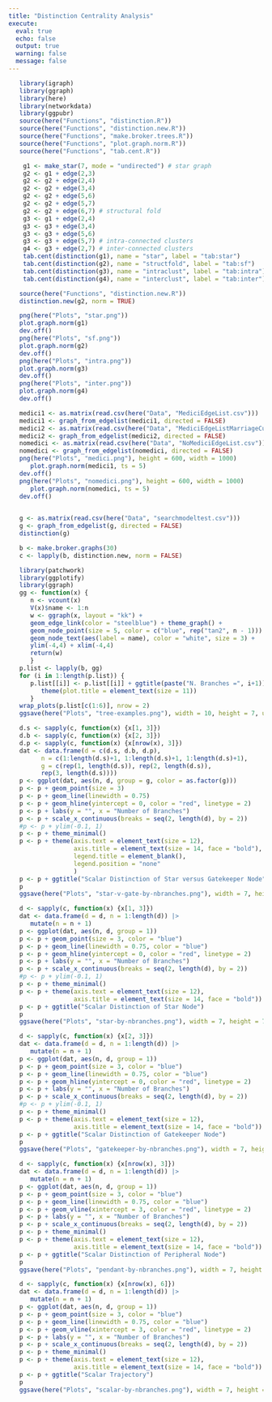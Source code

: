 ```yaml
---
title: "Distinction Centrality Analysis"
execute: 
  eval: true
  echo: false
  output: true
  warning: false
  message: false
---
```


```r
   library(igraph)
   library(ggraph)
   library(here)
   library(networkdata)
   library(ggpubr)
   source(here("Functions", "distinction.R"))
   source(here("Functions", "distinction.new.R"))
   source(here("Functions", "make.broker.trees.R"))
   source(here("Functions", "plot.graph.norm.R"))
   source(here("Functions", "tab.cent.R"))
```

```r
    g1 <- make_star(7, mode = "undirected") # star graph
    g2 <- g1 + edge(2,3)
    g2 <- g2 + edge(2,4)
    g2 <- g2 + edge(3,4)
    g2 <- g2 + edge(5,6)
    g2 <- g2 + edge(5,7)
    g2 <- g2 + edge(6,7) # structural fold
    g3 <- g1 + edge(2,4)
    g3 <- g3 + edge(3,4)
    g3 <- g3 + edge(5,6)
    g3 <- g3 + edge(5,7) # intra-connected clusters
    g4 <- g3 + edge(2,7) # inter-connected clusters
    tab.cent(distinction(g1), name = "star", label = "tab:star")
    tab.cent(distinction(g2), name = "structfold", label = "tab:sf")
    tab.cent(distinction(g3), name = "intraclust", label = "tab:intra")
    tab.cent(distinction(g4), name = "interclust", label = "tab:inter")
```

```r
   source(here("Functions", "distinction.new.R"))
   distinction.new(g2, norm = TRUE)
```

```r
   png(here("Plots", "star.png"))
   plot.graph.norm(g1)
   dev.off()
   png(here("Plots", "sf.png"))
   plot.graph.norm(g2)
   dev.off()
   png(here("Plots", "intra.png"))
   plot.graph.norm(g3)
   dev.off()
   png(here("Plots", "inter.png"))
   plot.graph.norm(g4)
   dev.off()
```

```r
   medici1 <- as.matrix(read.csv(here("Data", "MediciEdgeList.csv")))
   medici1 <- graph_from_edgelist(medici1, directed = FALSE)
   medici2 <- as.matrix(read.csv(here("Data", "MediciEdgeListMarriageCut.csv")))
   medici2 <- graph_from_edgelist(medici2, directed = FALSE)
   nomedici <- as.matrix(read.csv(here("Data", "NoMediciEdgeList.csv")))
   nomedici <- graph_from_edgelist(nomedici, directed = FALSE)
   png(here("Plots", "medici.png"), height = 600, width = 1000)
      plot.graph.norm(medici1, ts = 5)
   dev.off()
   png(here("Plots", "nomedici.png"), height = 600, width = 1000)
      plot.graph.norm(nomedici, ts = 5)
   dev.off()
   
```

```r
   g <- as.matrix(read.csv(here("Data", "searchmodeltest.csv")))
   g <- graph_from_edgelist(g, directed = FALSE)
   distinction(g)
```


```r

   b <- make.broker.graphs(30)
   c <- lapply(b, distinction.new, norm = FALSE)
```

```r
   library(patchwork)
   library(ggplotify)
   library(ggraph)
   gg <- function(x) {
      n <- vcount(x)
      V(x)$name <- 1:n
      w <- ggraph(x, layout = "kk") + 
      geom_edge_link(color = "steelblue") + theme_graph() +
      geom_node_point(size = 5, color = c("blue", rep("tan2", n - 1))) + 
      geom_node_text(aes(label = name), color = "white", size = 3) +
      ylim(-4,4) + xlim(-4,4) 
      return(w)
      }
   p.list <- lapply(b, gg)
   for (i in 1:length(p.list)) {
      p.list[[i]] <- p.list[[i]] + ggtitle(paste("N. Branches =", i+1)) +
         theme(plot.title = element_text(size = 11))
      }
   wrap_plots(p.list[c(1:6)], nrow = 2)
   ggsave(here("Plots", "tree-examples.png"), width = 10, height = 7, units = "in")
```

```r
   d.s <- sapply(c, function(x) {x[1, 3]})
   d.b <- sapply(c, function(x) {x[2, 3]})
   d.p <- sapply(c, function(x) {x[nrow(x), 3]})
   dat <- data.frame(d = c(d.s, d.b, d.p), 
         n = c(1:length(d.s)+1, 1:length(d.s)+1, 1:length(d.s)+1),
         g = c(rep(1, length(d.s)), rep(2, length(d.s)), 
         rep(3, length(d.s))))
   p <- ggplot(dat, aes(n, d, group = g, color = as.factor(g))) 
   p <- p + geom_point(size = 3)
   p <- p + geom_line(linewidth = 0.75)
   p <- p + geom_hline(yintercept = 0, color = "red", linetype = 2)
   p <- p + labs(y = "", x = "Number of Branches")
   p <- p + scale_x_continuous(breaks = seq(2, length(d), by = 2))
   #p <- p + ylim(-0.1, 1)
   p <- p + theme_minimal()
   p <- p + theme(axis.text = element_text(size = 12),
                  axis.title = element_text(size = 14, face = "bold"),
                  legend.title = element_blank(),
                  legend.position = "none"
                  )
   p <- p + ggtitle("Scalar Distinction of Star versus Gatekeeper Node")
   p
   ggsave(here("Plots", "star-v-gate-by-nbranches.png"), width = 7, height = 7, units = "in")
```

```r
   d <- sapply(c, function(x) {x[1, 3]})
   dat <- data.frame(d = d, n = 1:length(d)) |> 
      mutate(n = n + 1)
   p <- ggplot(dat, aes(n, d, group = 1)) 
   p <- p + geom_point(size = 3, color = "blue")
   p <- p + geom_line(linewidth = 0.75, color = "blue")
   p <- p + geom_hline(yintercept = 0, color = "red", linetype = 2)
   p <- p + labs(y = "", x = "Number of Branches")
   p <- p + scale_x_continuous(breaks = seq(2, length(d), by = 2))
   #p <- p + ylim(-0.1, 1)
   p <- p + theme_minimal()
   p <- p + theme(axis.text = element_text(size = 12),
                  axis.title = element_text(size = 14, face = "bold"))
   p <- p + ggtitle("Scalar Distinction of Star Node")
   p
   ggsave(here("Plots", "star-by-nbranches.png"), width = 7, height = 7, units = "in")
```

```r
   d <- sapply(c, function(x) {x[2, 3]})
   dat <- data.frame(d = d, n = 1:length(d)) |> 
      mutate(n = n + 1)
   p <- ggplot(dat, aes(n, d, group = 1)) 
   p <- p + geom_point(size = 3, color = "blue")
   p <- p + geom_line(linewidth = 0.75, color = "blue")
   p <- p + geom_hline(yintercept = 0, color = "red", linetype = 2)
   p <- p + labs(y = "", x = "Number of Branches")
   p <- p + scale_x_continuous(breaks = seq(2, length(d), by = 2))
   #p <- p + ylim(-0.1, 1)
   p <- p + theme_minimal()
   p <- p + theme(axis.text = element_text(size = 12),
                  axis.title = element_text(size = 14, face = "bold"))
   p <- p + ggtitle("Scalar Distinction of Gatekeeper Node")
   p
   ggsave(here("Plots", "gatekeeper-by-nbranches.png"), width = 7, height = 7, units = "in")
```

```r
   d <- sapply(c, function(x) {x[nrow(x), 3]})
   dat <- data.frame(d = d, n = 1:length(d)) |> 
      mutate(n = n + 1)
   p <- ggplot(dat, aes(n, d, group = 1)) 
   p <- p + geom_point(size = 3, color = "blue")
   p <- p + geom_line(linewidth = 0.75, color = "blue")
   p <- p + geom_vline(xintercept = 3, color = "red", linetype = 2)
   p <- p + labs(y = "", x = "Number of Branches")
   p <- p + scale_x_continuous(breaks = seq(2, length(d), by = 2))
   p <- p + theme_minimal()
   p <- p + theme(axis.text = element_text(size = 12),
                  axis.title = element_text(size = 14, face = "bold"))
   p <- p + ggtitle("Scalar Distinction of Peripheral Node")
   p
   ggsave(here("Plots", "pendant-by-nbranches.png"), width = 7, height = 7, units = "in")
```

```r
   d <- sapply(c, function(x) {x[nrow(x), 6]})
   dat <- data.frame(d = d, n = 1:length(d)) |> 
      mutate(n = n + 1)
   p <- ggplot(dat, aes(n, d, group = 1)) 
   p <- p + geom_point(size = 3, color = "blue")
   p <- p + geom_line(linewidth = 0.75, color = "blue")
   p <- p + geom_vline(xintercept = 3, color = "red", linetype = 2)
   p <- p + labs(y = "", x = "Number of Branches")
   p <- p + scale_x_continuous(breaks = seq(2, length(d), by = 2))
   p <- p + theme_minimal()
   p <- p + theme(axis.text = element_text(size = 12),
                  axis.title = element_text(size = 14, face = "bold"))
   p <- p + ggtitle("Scalar Trajectory")
   p
   ggsave(here("Plots", "scalar-by-nbranches.png"), width = 7, height = 7, units = "in")
```
